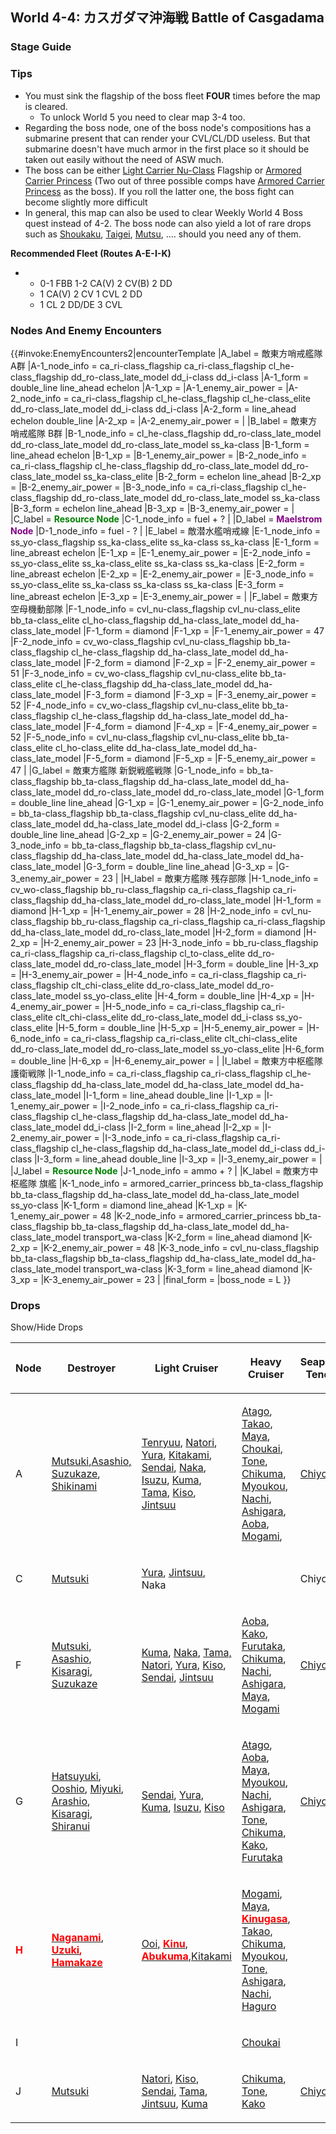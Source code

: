 ==World 4-4: カスガダマ沖海戦 Battle of Casgadama==
{{LabSortieworld
| map = 4-4_Map.png
| difficulty = ☆ ☆ ☆ ☆ ☆ ☆ ☆ ☆
| item = {{fuel}} {{steel}}
| exp = 340
| code = カスガダマ沖海戦 ([[wikipedia:Battle_of_Madagascar|Casgadama Island Naval Battle]])
| jptext = カレー洋西方の敵哨戒線を突破、カスガダマ島沖へ侵攻し、敵東方艦隊の中枢部隊を撃滅せよ！
| entext = Break through the enemy picket line in the Western Curry Ocean and destroy the core of the enemy fleet off the coast of Casgadama!
| aircon = {{AirControlSystem
| Fleet = 2CV XX CL 2DD<br/>2CV XX CA(V) 2DD
| Route = A-E-I-K
| Map = 4-4 
| AS = 72
}}
}}
===Stage Guide===
{{MapBranchingTable
|title = 4-4 Branching Rules
|expand = true
|id = 4-4
|0 -> A, B = 
* Go to A if DD+DE ≥ 2
* Otherwise, random between A and B

|A -> E = * Fixed Route

|B -> A, D/storm, F = 
* Go to A if (F)BB(V)+CV(L/B) ≥ 4
* Otherwise, random between D and F

| E -> C/resource, G, I =
* Go to G if (F)BB(V)+CV(L/B) ≥ 4
* Meet '''ANY''' of the following to go to I
** DD+DE ≥ 2 '''AND''' contain either of CA(V) or CL
**Fleet contains either of CA(V) or CL '''AND''' CA(V)+CVL ≤ 2, no CLT
* Go to C if DE ≥ 3
* Otherwise, random routing

|F -> H, I = * Random Routing

|G -> C/resource, I, J/resource = * Random Routing

|I -> H, K = 
* Meet '''ANY''' of the following to go to K
** DD+DE ≥ 2 '''AND''' CV(B) = 2
** DD+DE ≥ 2 '''AND''' CA(V) = 2
** No CV(B), fleet contains CL '''AND''' DD+DE ≥ 2
* Otherwise, random routing
}}

===Tips===
*You must sink the flagship of the boss fleet '''FOUR''' times before the map is cleared.
**To unlock World 5 you need to clear map 3-4 too.
*Regarding the boss node, one of the boss node's compositions has a submarine present that can render your CVL/CL/DD useless. But that submarine doesn't have much armor in the first place so it should be taken out easily without the need of ASW much.
*The boss can be either [[Light Carrier Nu-Class]] Flagship or [[Armored Carrier Princess]] (Two out of three possible comps have [[Armored Carrier Princess]] as the boss). If you roll the latter one, the boss fight can become slightly more difficult
*In general, this map can also be used to clear Weekly World 4 Boss quest instead of 4-2. The boss node can also yield a lot of rare drops such as [[Shoukaku]], [[Taigei]], [[Mutsu]], .... should you need any of them.
'''Recommended Fleet (Routes A-E-I-K)'''
**0-1 FBB 1-2 CA(V) 2 CV(B) 2 DD
**1 CA(V) 2 CV 1 CVL 2 DD
**1 CL 2 DD/DE 3 CVL

===Nodes And Enemy Encounters===
{{#invoke:EnemyEncounters2|encounterTemplate
|A_label = 敵東方哨戒艦隊 A群
|A-1_node_info = ca_ri-class_flagship ca_ri-class_flagship cl_he-class_flagship dd_ro-class_late_model dd_i-class dd_i-class
|A-1_form = double_line line_ahead echelon
|A-1_xp =
|A-1_enemy_air_power =
|A-2_node_info = ca_ri-class_flagship cl_he-class_flagship cl_he-class_elite dd_ro-class_late_model dd_i-class dd_i-class
|A-2_form = line_ahead echelon double_line
|A-2_xp =
|A-2_enemy_air_power =
|
|B_label = 敵東方哨戒艦隊 B群
|B-1_node_info = cl_he-class_flagship dd_ro-class_late_model dd_ro-class_late_model dd_ro-class_late_model ss_ka-class
|B-1_form = line_ahead echelon
|B-1_xp =
|B-1_enemy_air_power =
|B-2_node_info = ca_ri-class_flagship cl_he-class_flagship dd_ro-class_late_model dd_ro-class_late_model ss_ka-class_elite
|B-2_form = echelon line_ahead
|B-2_xp =
|B-2_enemy_air_power =
|B-3_node_info = ca_ri-class_flagship cl_he-class_flagship dd_ro-class_late_model dd_ro-class_late_model ss_ka-class
|B-3_form = echelon line_ahead
|B-3_xp =
|B-3_enemy_air_power =
|
|C_label = '''<span style="color:green">Resource Node</span>'''
|C-1_node_info = fuel + ?
|
|D_label = '''<span style="color:purple">Maelstrom Node</span>'''
|D-1_node_info = fuel - ?
|
|E_label = 敵潜水艦哨戒線
|E-1_node_info = ss_yo-class_flagship ss_ka-class_elite ss_ka-class ss_ka-class
|E-1_form = line_abreast echelon
|E-1_xp =
|E-1_enemy_air_power =
|E-2_node_info = ss_yo-class_elite ss_ka-class_elite ss_ka-class ss_ka-class
|E-2_form = line_abreast echelon
|E-2_xp =
|E-2_enemy_air_power =
|E-3_node_info = ss_yo-class_elite ss_ka-class ss_ka-class ss_ka-class
|E-3_form = line_abreast echelon
|E-3_xp =
|E-3_enemy_air_power =
|
|F_label = 敵東方空母機動部隊
|F-1_node_info = cvl_nu-class_flagship cvl_nu-class_elite bb_ta-class_elite cl_ho-class_flagship dd_ha-class_late_model dd_ha-class_late_model
|F-1_form = diamond
|F-1_xp =
|F-1_enemy_air_power = 47
|F-2_node_info = cv_wo-class_flagship cvl_nu-class_flagship bb_ta-class_flagship cl_he-class_flagship dd_ha-class_late_model dd_ha-class_late_model
|F-2_form = diamond
|F-2_xp =
|F-2_enemy_air_power = 51
|F-3_node_info = cv_wo-class_flagship cvl_nu-class_elite bb_ta-class_elite cl_he-class_flagship dd_ha-class_late_model dd_ha-class_late_model
|F-3_form = diamond
|F-3_xp =
|F-3_enemy_air_power = 52
|F-4_node_info = cv_wo-class_flagship cvl_nu-class_elite bb_ta-class_flagship cl_he-class_flagship dd_ha-class_late_model dd_ha-class_late_model
|F-4_form = diamond
|F-4_xp =
|F-4_enemy_air_power = 52
|F-5_node_info = cvl_nu-class_flagship cvl_nu-class_elite bb_ta-class_elite cl_ho-class_elite dd_ha-class_late_model dd_ha-class_late_model
|F-5_form = diamond
|F-5_xp =
|F-5_enemy_air_power = 47
|
|G_label = 敵東方艦隊 新鋭戦艦戦隊
|G-1_node_info = bb_ta-class_flagship bb_ta-class_flagship dd_ha-class_late_model dd_ha-class_late_model dd_ro-class_late_model dd_ro-class_late_model
|G-1_form = double_line line_ahead
|G-1_xp =
|G-1_enemy_air_power =
|G-2_node_info = bb_ta-class_flagship bb_ta-class_flagship cvl_nu-class_elite dd_ha-class_late_model dd_ha-class_late_model dd_i-class
|G-2_form = double_line line_ahead
|G-2_xp =
|G-2_enemy_air_power = 24
|G-3_node_info = bb_ta-class_flagship bb_ta-class_flagship cvl_nu-class_flagship dd_ha-class_late_model dd_ha-class_late_model dd_ha-class_late_model
|G-3_form = double_line line_ahead
|G-3_xp =
|G-3_enemy_air_power = 23
|
|H_label = 敵東方艦隊 残存部隊
|H-1_node_info = cv_wo-class_flagship bb_ru-class_flagship ca_ri-class_flagship ca_ri-class_flagship dd_ha-class_late_model dd_ro-class_late_model
|H-1_form = diamond
|H-1_xp =
|H-1_enemy_air_power = 28
|H-2_node_info = cvl_nu-class_flagship bb_ru-class_flagship ca_ri-class_flagship ca_ri-class_flagship dd_ha-class_late_model dd_ro-class_late_model
|H-2_form = diamond
|H-2_xp =
|H-2_enemy_air_power = 23
|H-3_node_info = bb_ru-class_flagship ca_ri-class_flagship ca_ri-class_flagship cl_to-class_elite dd_ro-class_late_model dd_ro-class_late_model
|H-3_form = double_line
|H-3_xp =
|H-3_enemy_air_power =
|H-4_node_info = ca_ri-class_flagship ca_ri-class_flagship clt_chi-class_elite dd_ro-class_late_model dd_ro-class_late_model ss_yo-class_elite
|H-4_form = double_line
|H-4_xp =
|H-4_enemy_air_power =
|H-5_node_info = ca_ri-class_flagship ca_ri-class_elite clt_chi-class_elite dd_ro-class_late_model dd_i-class ss_yo-class_elite
|H-5_form = double_line
|H-5_xp =
|H-5_enemy_air_power =
|H-6_node_info = ca_ri-class_flagship ca_ri-class_elite clt_chi-class_elite dd_ro-class_late_model dd_ro-class_late_model ss_yo-class_elite
|H-6_form = double_line
|H-6_xp =
|H-6_enemy_air_power =
|
|I_label = 敵東方中枢艦隊 護衛戦隊
|I-1_node_info = ca_ri-class_flagship ca_ri-class_flagship cl_he-class_flagship dd_ha-class_late_model dd_ha-class_late_model dd_ha-class_late_model
|I-1_form = line_ahead double_line
|I-1_xp =
|I-1_enemy_air_power =
|I-2_node_info = ca_ri-class_flagship ca_ri-class_flagship cl_he-class_flagship dd_ha-class_late_model dd_ha-class_late_model dd_i-class
|I-2_form = line_ahead
|I-2_xp =
|I-2_enemy_air_power =
|I-3_node_info = ca_ri-class_flagship ca_ri-class_flagship cl_he-class_flagship dd_ha-class_late_model dd_i-class dd_i-class
|I-3_form = line_ahead double_line
|I-3_xp =
|I-3_enemy_air_power =
|
|J_label = '''<span style="color:green">Resource Node</span>'''
|J-1_node_info = ammo + ?
|
|K_label = 敵東方中枢艦隊 旗艦
|K-1_node_info = armored_carrier_princess bb_ta-class_flagship bb_ta-class_flagship dd_ha-class_late_model dd_ha-class_late_model ss_yo-class
|K-1_form = diamond line_ahead
|K-1_xp =
|K-1_enemy_air_power = 48
|K-2_node_info = armored_carrier_princess bb_ta-class_flagship bb_ta-class_flagship dd_ha-class_late_model dd_ha-class_late_model transport_wa-class
|K-2_form = line_ahead diamond
|K-2_xp =
|K-2_enemy_air_power = 48
|K-3_node_info = cvl_nu-class_flagship bb_ta-class_flagship bb_ta-class_flagship dd_ha-class_late_model dd_ha-class_late_model transport_wa-class
|K-3_form = line_ahead diamond
|K-3_xp =
|K-3_enemy_air_power = 23
|
|final_form = 
|boss_node = L
}}

===Drops===

<div class="mw-customtoggle-4-4-drop globalbutton">Show/Hide Drops</div>


{| class="mw-collapsible mw-collapsed wikitable" id="mw-customcollapsible-4-4-drop"
!Node
!Destroyer
!Light Cruiser
!Heavy Cruiser
!Seaplane Tender
!Submarine Tender
!Aircraft Carrier
!Submarine
!Battleship
|-
| A
|
[[Mutsuki]],[[Asashio|Asashio,]] [[Suzukaze]], [[Shikinami]]
|[[Tenryuu]], [[Natori]], [[Yura]], [[Kitakami]], [[Sendai]], [[Naka]], [[Isuzu]], [[Kuma]], [[Tama]], [[Kiso]], [[Jintsuu]]
|[[Atago]], [[Takao]], [[Maya]], [[Choukai]], [[Tone]], [[Chikuma]], [[Myoukou]], [[Nachi]], [[Ashigara]], [[Aoba]], [[Mogami]], 
|[[Chiyoda]]
|
|[[Hiyou]]
|
|[[Yamashiro]], [[Fusou]], [[Kongou]], [[Hiei]], [[Kirishima]]
|-
| C
|[[Mutsuki]]
|[[Yura]], [[Jintsuu]], Naka
|
|Chiyoda
|
|[[Ryuujou]]
|
|[[Kongou]]
|-
| F
|[[Mutsuki]], [[Asashio]],  [[Kisaragi]], [[Suzukaze]]
|[[Kuma]], [[Naka]], [[Tama|Tama,]] [[Natori]], [[Yura]], [[Kiso]], [[Sendai]], [[Jintsuu]]
|[[Aoba]], [[Kako]], [[Furutaka]], [[Chikuma]], [[Nachi]], [[Ashigara]], [[Maya]], [[Mogami]]
|[[Chiyoda]]
|
|[[Ryuujou]]
|
|[[Haruna]], [[Hiei]], [[Fusou]]
|-
| G
|
[[Hatsuyuki]], [[Ooshio]], [[Miyuki]], [[Arashio]], [[Kisaragi]], [[Shiranui]]
|[[Sendai]], [[Yura]], [[Kuma]], [[Isuzu]], [[Kiso]]
|
[[Atago]], [[Aoba]], [[Maya]], [[Myoukou]], [[Nachi]], [[Ashigara]], [[Tone]], [[Chikuma]], [[Kako]], [[Furutaka]]
|[[Chiyoda]]
|
|[[Shouhou]]
|
|[[Kongou]], [[Haruna]], [[Fusou]]
|-
| '''<span style="color:red">H</span>'''
|[[Naganami|'''<span style="color:red">Naganami</span>''']], [[Uzuki|'''<span style="color:red">Uzuki</span>''']]'''<span style="color:red">, [[Hamakaze|'''<span style="color:red">Hamakaze</span>''']]'''
|
[[Ooi|Ooi,]] [[Kinu|'''<span style="color:red">Kinu</span>''']], [[Abukuma|'''<span style="color:red">Abukuma</span>''']][[Ooi|,]]''''' '''''<nowiki/>[[Kitakami]]
|
[[Mogami]], [[Maya]], [[Kinugasa|'''<span style="color:red">Kinugasa</span>''']], [[Takao]], [[Chikuma]], [[Myoukou]], [[Tone|Tone, ]][[Ashigara]], [[Nachi]], [[Haguro]]
|
|[[Taigei|'''<span style="color:red">Taigei</span>''']]
|[[Akagi]], [[Kaga]], [[Junyou]], [[Hiyou]], [[Zuihou|'''<span style="color:red">Zuihou</span>''']],[[Shoukaku|'''<span style="color:red">Shoukaku</span>''']]
|
|
[[Mutsu|'''<span style="color:red">Mutsu</span>''']], [[Kongou]], [[Hiei]], [[Haruna]], [[Kirishima]], [[Yamashiro]], [[Fusou]], [[Ise]], [[Hyuuga]], [[Nagato|'''<span style="color:red">Nagato</span>''']]
|-
| I
|
|
|[[Choukai]]
|
|
|
|
|
|-
| J
|[[Mutsuki]]
|
[[Natori]], [[Kiso]], [[Sendai]], [[Tama]], [[Jintsuu]], [[Kuma]]
|[[Chikuma]], [[Tone]], [[Kako]]
|[[Chiyoda]]
|
|[[Junyou]], [[Ryuujou]], [[Shouhou]]
|
|[[Kirishima]]
|}